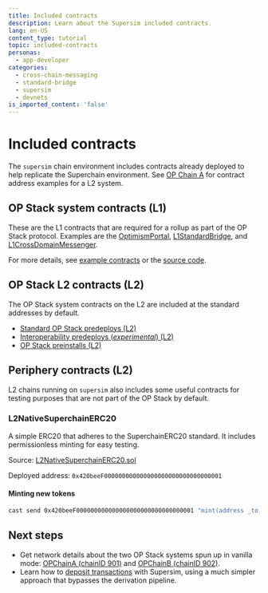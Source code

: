 ```yaml
---
title: Included contracts
description: Learn about the Supersim included contracts.
lang: en-US
content_type: tutorial
topic: included-contracts
personas:
  - app-developer
categories:
  - cross-chain-messaging
  - standard-bridge
  - supersim
  - devnets
is_imported_content: 'false'
---
```



# Included contracts

The `supersim` chain environment includes contracts already deployed to help replicate the Superchain environment. See [OP Chain A](./chain-a) for contract address examples for a L2 system.

## OP Stack system contracts (L1)

These are the L1 contracts that are required for a rollup as part of the OP Stack protocol. Examples are the [OptimismPortal](https://github.com/ethereum-optimism/optimism-legacy/blob/8205f678b7b4ac4625c2afe351b9c82ffaa2e795/packages/contracts-bedrock/contracts/L1/OptimismPortal.sol), [L1StandardBridge](https://github.com/ethereum-optimism/optimism/blob/develop/packages/contracts-bedrock/src/L1/L1StandardBridge.sol), and [L1CrossDomainMessenger](https://github.com/ethereum-optimism/optimism/blob/develop/packages/contracts-bedrock/src/L1/L1CrossDomainMessenger.sol).

For more details, see [example contracts](/superchain/addresses#ethereum-l1) or the [source code](https://github.com/ethereum-optimism/optimism/tree/develop/packages/contracts-bedrock/src/L1).

## OP Stack L2 contracts (L2)

The OP Stack system contracts on the L2 are included at the standard addresses by default.

*   [Standard OP Stack predeploys (L2)](https://specs.optimism.io/protocol/predeploys.html)
*   [Interoperability predeploys (*experimental*) (L2)](https://specs.optimism.io/interop/predeploys.html)
*   [OP Stack preinstalls (L2)](https://specs.optimism.io/protocol/preinstalls.html)

## Periphery contracts (L2)

L2 chains running on `supersim` also includes some useful contracts for testing purposes that are not part of the OP Stack by default.

### L2NativeSuperchainERC20

A simple ERC20 that adheres to the SuperchainERC20 standard. It includes permissionless minting for easy testing.

Source: [L2NativeSuperchainERC20.sol](https://github.com/ethereum-optimism/supersim/blob/main/contracts/src/L2NativeSuperchainERC20.sol)

Deployed address: `0x420beeF000000000000000000000000000000001`

#### Minting new tokens

```bash
cast send 0x420beeF000000000000000000000000000000001 "mint(address _to, uint256 _amount)" $RECIPIENT_ADDRESS 1ether  --rpc-url $L2_RPC_URL
```

## Next steps

*   Get network details about the two OP Stack systems spun up in vanilla mode: [OPChainA (chainID 901)](/app-developers/tutorials/supersim/chain-env/chain-a) and [OPChainB (chainID 902)](/app-developers/tutorials/supersim/chain-env/chain-b).
*   Learn how to [deposit transactions](/app-developers/tutorials/supersim/deposit-transactions) with Supersim, using a much simpler approach that bypasses the derivation pipeline.
